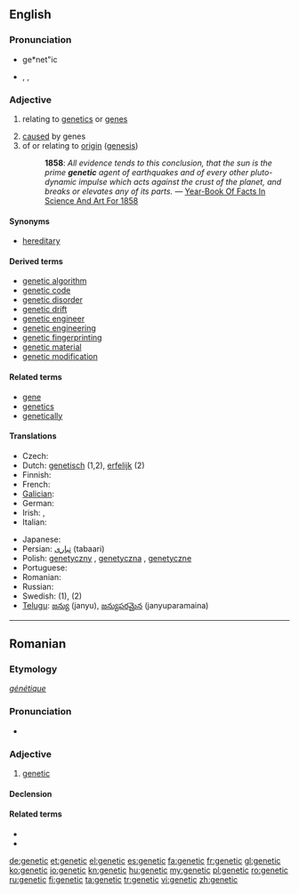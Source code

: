 ==English==
{{wikipedia}}

===Pronunciation===
* ge*net"ic
* {{enPR|jə-nĕt'ĭk}}, {{IPA|[d͡ʒəˈnetɪk]|[d͡ʒɪˈnetɪk]}}, {{SAMPA|dZ@"netIk/}}
*: {{rhymes|ɛtɪk}}

===Adjective===
{{en-adj|-}}

# {{genetics}} relating to [[genetics]] or [[gene]]s
# [[cause]]d by genes
# of or relating to [[origin]] ([[genesis]])
#: '''1858''': ''All evidence tends to this conclusion, that the sun is the prime '''genetic''' agent of earthquakes and of every other pluto-dynamic impulse which acts against the crust of the planet, and breaks or elevates any of its parts.'' — [http://books.google.com/books?id=NBo1AAAAMAAJ&pg=PA365 Year-Book Of Facts In Science And Art For 1858]

====Synonyms====
* [[hereditary]]

====Derived terms====
* [[genetic algorithm]]
* [[genetic code]]
* [[genetic disorder]]
* [[genetic drift]]
* [[genetic engineer]]
* [[genetic engineering]]
* [[genetic fingerprinting]]
* [[genetic material]]
* [[genetic modification]]

====Related terms====
* [[gene]]
* [[genetics]]
* [[genetically]]

====Translations====
{{trans-top}}
* Czech: {{t+|cs|genetický|m}}
* Dutch: [[genetisch]] (1,2), [[erfelijk]] (2)
* Finnish: {{t-|fi|geneettinen}}
* French: {{t+|fr|génétique}}
* [[Galician]]: {{t-|gl|xenético|xs=Galician}}
* German: {{t+|de|genetisch}}
* Irish: {{t|ga|gineach}}, {{t|ga|géiniteach}}
* Italian: {{t-|it|genetico|m}}
{{trans-mid}}
* Japanese: {{t|ja|遺伝的|tr=identeki|sc=Jpan}}
* Persian: [[تباری]] (tabaari)
* Polish: [[genetyczny]] {{m}}, [[genetyczna]] {{f}}, [[genetyczne]] {{f}}
* Portuguese: {{t-|pt|genético}}
* Romanian: {{t+|ro|genetic}}
* Russian: {{t+|ru|генетический}}
* Swedish: {{t-|sv|genetik}} (1), {{t|sv|genetisk}} (2)
* [[Telugu]]: [[జన్యు]] (janyu), [[జన్యుపరమైన]] (janyuparamaina)
{{trans-bottom}}

----

==Romanian==

===Etymology===
{{etyl|fr|ro}} ''[[génétique]]''

===Pronunciation===
* {{IPA|[ʤeˈne.tik]|lang=ro}}

===Adjective===
{{ro-adj|4}}

# [[#English|genetic]]

====Declension====
{{ro-adj-4}}

====Related terms====
* {{l|ro|genă}}
* {{l|ro|genetică}}

[[de:genetic]]
[[et:genetic]]
[[el:genetic]]
[[es:genetic]]
[[fa:genetic]]
[[fr:genetic]]
[[gl:genetic]]
[[ko:genetic]]
[[io:genetic]]
[[kn:genetic]]
[[hu:genetic]]
[[my:genetic]]
[[pl:genetic]]
[[ro:genetic]]
[[ru:genetic]]
[[fi:genetic]]
[[ta:genetic]]
[[tr:genetic]]
[[vi:genetic]]
[[zh:genetic]]